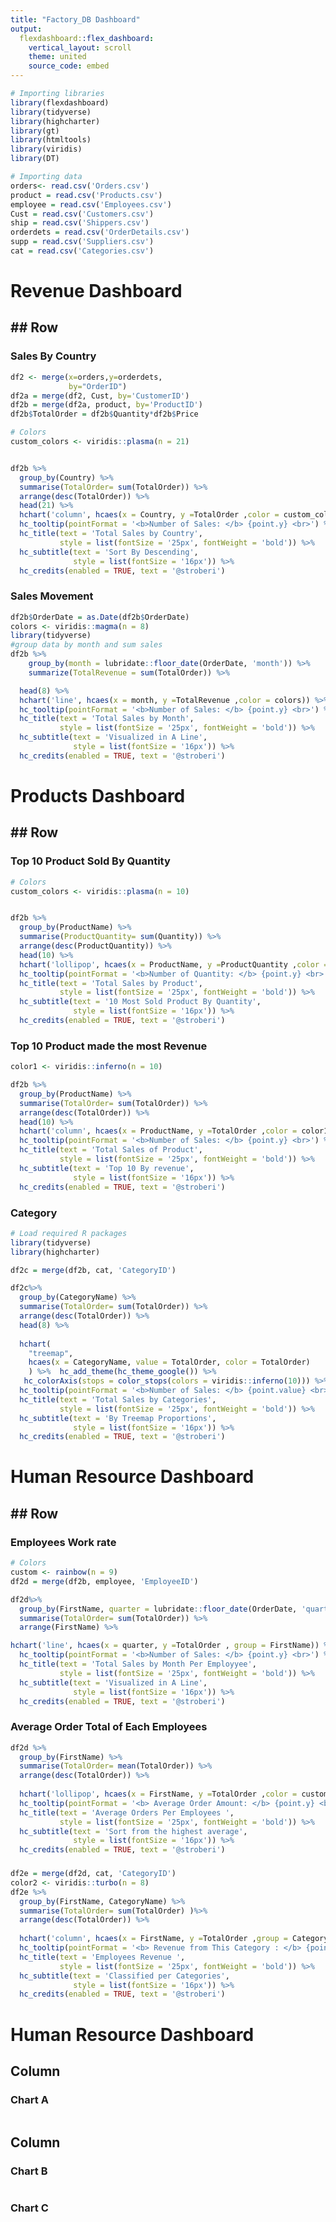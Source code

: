 ---
title: "Factory_DB Dashboard"
output: 
  flexdashboard::flex_dashboard:
    vertical_layout: scroll
    theme: united
    source_code: embed
---

```{r setup, include=FALSE}
# Importing libraries
library(flexdashboard)
library(tidyverse)
library(highcharter)
library(gt)
library(htmltools)
library(viridis)
library(DT)
```


```{r, include = FALSE}
# Importing data
orders<- read.csv('Orders.csv')
product = read.csv('Products.csv')
employee = read.csv('Employees.csv')
Cust = read.csv('Customers.csv')
ship = read.csv('Shippers.csv')
orderdets = read.csv('OrderDetails.csv')
supp = read.csv('Suppliers.csv')
cat = read.csv('Categories.csv')

```
 

Revenue Dashboard {data-orientation=columns}
=======================================================================


## Row 
-----------------------------------------------------------------------

### Sales By Country {data-width=1440}

```{r, include = FALSE}

df2 <- merge(x=orders,y=orderdets, 
             by="OrderID")
df2a = merge(df2, Cust, by='CustomerID')
df2b = merge(df2a, product, by='ProductID')
df2b$TotalOrder = df2b$Quantity*df2b$Price

```

```{r}
# Colors
custom_colors <- viridis::plasma(n = 21)


df2b %>% 
  group_by(Country) %>% 
  summarise(TotalOrder= sum(TotalOrder)) %>% 
  arrange(desc(TotalOrder)) %>% 
  head(21) %>% 
  hchart('column', hcaes(x = Country, y =TotalOrder ,color = custom_colors)) %>%   hc_add_theme(hc_theme_google()) %>% 
  hc_tooltip(pointFormat = '<b>Number of Sales: </b> {point.y} <br>') %>% 
  hc_title(text = 'Total Sales by Country',
           style = list(fontSize = '25px', fontWeight = 'bold')) %>% 
  hc_subtitle(text = 'Sort By Descending',
              style = list(fontSize = '16px')) %>% 
  hc_credits(enabled = TRUE, text = '@stroberi')
```

### Sales Movement {data-width=1440}

```{r}
df2b$OrderDate = as.Date(df2b$OrderDate)
colors <- viridis::magma(n = 8)
library(tidyverse)
#group data by month and sum sales
df2b %>% 
    group_by(month = lubridate::floor_date(OrderDate, 'month')) %>%
    summarize(TotalRevenue = sum(TotalOrder)) %>% 

  head(8) %>% 
  hchart('line', hcaes(x = month, y =TotalRevenue ,color = colors)) %>%   hc_add_theme(hc_theme_google()) %>% 
  hc_tooltip(pointFormat = '<b>Number of Sales: </b> {point.y} <br>') %>% 
  hc_title(text = 'Total Sales by Month',
           style = list(fontSize = '25px', fontWeight = 'bold')) %>% 
  hc_subtitle(text = 'Visualized in A Line',
              style = list(fontSize = '16px')) %>% 
  hc_credits(enabled = TRUE, text = '@stroberi')

```


Products Dashboard {data-orientation=columns}
=======================================================================


## Row
-----------------------------------------------------------------------
### Top 10 Product Sold By Quantity

```{r}
# Colors
custom_colors <- viridis::plasma(n = 10)


df2b %>% 
  group_by(ProductName) %>% 
  summarise(ProductQuantity= sum(Quantity)) %>% 
  arrange(desc(ProductQuantity)) %>% 
  head(10) %>% 
  hchart('lollipop', hcaes(x = ProductName, y =ProductQuantity ,color = custom_colors)) %>%   hc_add_theme(hc_theme_google()) %>% 
  hc_tooltip(pointFormat = '<b>Number of Quantity: </b> {point.y} <br>') %>% 
  hc_title(text = 'Total Sales by Product',
           style = list(fontSize = '25px', fontWeight = 'bold')) %>% 
  hc_subtitle(text = '10 Most Sold Product By Quantity',
              style = list(fontSize = '16px')) %>% 
  hc_credits(enabled = TRUE, text = '@stroberi')

```

### Top 10 Product made the most Revenue {data-width=800}

```{r}

color1 <- viridis::inferno(n = 10)

df2b %>% 
  group_by(ProductName) %>% 
  summarise(TotalOrder= sum(TotalOrder)) %>% 
  arrange(desc(TotalOrder)) %>% 
  head(10) %>% 
  hchart('column', hcaes(x = ProductName, y =TotalOrder ,color = color1)) %>%   hc_add_theme(hc_theme_google()) %>% 
  hc_tooltip(pointFormat = '<b>Number of Sales: </b> {point.y} <br>') %>% 
  hc_title(text = 'Total Sales of Product',
           style = list(fontSize = '25px', fontWeight = 'bold')) %>% 
  hc_subtitle(text = 'Top 10 By revenue',
              style = list(fontSize = '16px')) %>% 
  hc_credits(enabled = TRUE, text = '@stroberi')
```

### Category

```{r}
# Load required R packages
library(tidyverse)
library(highcharter) 

df2c = merge(df2b, cat, 'CategoryID')

df2c%>% 
  group_by(CategoryName) %>% 
  summarise(TotalOrder= sum(TotalOrder)) %>% 
  arrange(desc(TotalOrder)) %>% 
  head(8) %>% 
  
  hchart(
    "treemap", 
    hcaes(x = CategoryName, value = TotalOrder, color = TotalOrder)
    ) %>%  hc_add_theme(hc_theme_google()) %>% 
   hc_colorAxis(stops = color_stops(colors = viridis::inferno(10))) %>%
  hc_tooltip(pointFormat = '<b>Number of Sales: </b> {point.value} <br>') %>% 
  hc_title(text = 'Total Sales by Categories',
           style = list(fontSize = '25px', fontWeight = 'bold')) %>% 
  hc_subtitle(text = 'By Treemap Proportions',
              style = list(fontSize = '16px')) %>% 
  hc_credits(enabled = TRUE, text = '@stroberi')

```

Human Resource Dashboard {data-orientation=columns}
=======================================================================


## Row
-----------------------------------------------------------------------

### Employees Work rate {data-width=1500}

```{r}

# Colors
custom <- rainbow(n = 9) 
df2d = merge(df2b, employee, 'EmployeeID')

df2d%>% 
  group_by(FirstName, quarter = lubridate::floor_date(OrderDate, 'quarter')) %>% 
  summarise(TotalOrder= sum(TotalOrder)) %>% 
  arrange(FirstName) %>%

hchart('line', hcaes(x = quarter, y =TotalOrder , group = FirstName)) %>%    hc_colors(custom) %>% hc_add_theme(hc_theme_google()) %>% 
  hc_tooltip(pointFormat = '<b>Number of Sales: </b> {point.y} <br>') %>% 
  hc_title(text = 'Total Sales by Month Per Employyee',
           style = list(fontSize = '25px', fontWeight = 'bold')) %>% 
  hc_subtitle(text = 'Visualized in A Line',
              style = list(fontSize = '16px')) %>% 
  hc_credits(enabled = TRUE, text = '@stroberi')
```

### Average Order Total of Each Employees 

```{r}

df2d %>% 
  group_by(FirstName) %>% 
  summarise(TotalOrder= mean(TotalOrder)) %>% 
  arrange(desc(TotalOrder)) %>% 
   
  hchart('lollipop', hcaes(x = FirstName, y =TotalOrder ,color = custom)) %>%   hc_add_theme(hc_theme_google()) %>% 
  hc_tooltip(pointFormat = '<b> Average Order Amount: </b> {point.y} <br>') %>% 
  hc_title(text = 'Average Orders Per Employees ',
           style = list(fontSize = '25px', fontWeight = 'bold')) %>% 
  hc_subtitle(text = 'Sort from the highest average',
              style = list(fontSize = '16px')) %>% 
  hc_credits(enabled = TRUE, text = '@stroberi')
```

### 

```{r}

df2e = merge(df2d, cat, 'CategoryID')
color2 <- viridis::turbo(n = 8)
df2e %>% 
  group_by(FirstName, CategoryName) %>% 
  summarise(TotalOrder= sum(TotalOrder) )%>% 
  arrange(desc(TotalOrder)) %>% 
   
  hchart('column', hcaes(x = FirstName, y =TotalOrder ,group = CategoryName), stacking='normal') %>% hc_colors(color2) %>%  hc_add_theme(hc_theme_google()) %>% 
  hc_tooltip(pointFormat = '<b> Revenue from This Category : </b> {point.y} <br>') %>% 
  hc_title(text = 'Employees Revenue ',
           style = list(fontSize = '25px', fontWeight = 'bold')) %>% 
  hc_subtitle(text = 'Classified per Categories',
              style = list(fontSize = '16px')) %>% 
  hc_credits(enabled = TRUE, text = '@stroberi')
```


Human Resource Dashboard {data-orientation=columns}
=======================================================================



Column {data-width=750}
-----------------------------------------------------------------------

### Chart A

```{r}

```

Column {data-width=350}
-----------------------------------------------------------------------

### Chart B

```{r}

```

### Chart C

```{r}

```

